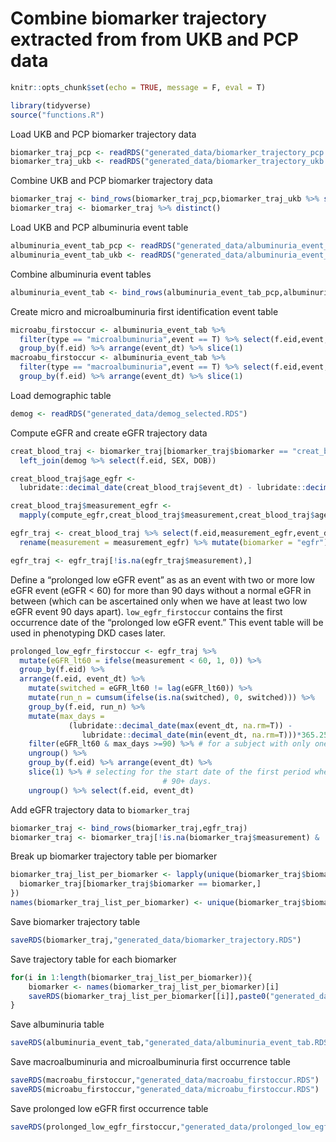 # Combine biomarker trajectory extracted from from UKB and PCP data {#traj-combine}

```r
knitr::opts_chunk$set(echo = TRUE, message = F, eval = T)
```

```r
library(tidyverse)
source("functions.R")
```

Load UKB and PCP biomarker trajectory data
```r
biomarker_traj_pcp <- readRDS("generated_data/biomarker_trajectory_pcp.RDS")
biomarker_traj_ukb <- readRDS("generated_data/biomarker_trajectory_ukb.RDS")
```

Combine UKB and PCP biomarker trajectory data
```r
biomarker_traj <- bind_rows(biomarker_traj_pcp,biomarker_traj_ukb %>% select(-visit))
biomarker_traj <- biomarker_traj %>% distinct()
```

Load UKB and PCP albuminuria event table
```r
albuminuria_event_tab_pcp <- readRDS("generated_data/albuminuria_event_tab_pcp.RDS")
albuminuria_event_tab_ukb <- readRDS("generated_data/albuminuria_event_tab_ukb.RDS")
```

Combine albuminuria event tables
```r
albuminuria_event_tab <- bind_rows(albuminuria_event_tab_pcp,albuminuria_event_tab_ukb) %>% distinct()
```

Create micro and microalbuminuria first identification event table
```r
microabu_firstoccur <- albuminuria_event_tab %>% 
  filter(type == "microalbuminuria",event == T) %>% select(f.eid,event,event_dt) %>%
  group_by(f.eid) %>% arrange(event_dt) %>% slice(1)
macroabu_firstoccur <- albuminuria_event_tab %>% 
  filter(type == "macroalbuminuria",event == T) %>% select(f.eid,event,event_dt) %>%
  group_by(f.eid) %>% arrange(event_dt) %>% slice(1)
```

Load demographic table
```r
demog <- readRDS("generated_data/demog_selected.RDS")
```

Compute eGFR and create eGFR trajectory data
```r
creat_blood_traj <- biomarker_traj[biomarker_traj$biomarker == "creat_blood",] %>%
  left_join(demog %>% select(f.eid, SEX, DOB))

creat_blood_traj$age_egfr <-
  lubridate::decimal_date(creat_blood_traj$event_dt) - lubridate::decimal_date(creat_blood_traj$DOB)

creat_blood_traj$measurement_egfr <-
  mapply(compute_egfr,creat_blood_traj$measurement,creat_blood_traj$age_egfr,creat_blood_traj$SEX)

egfr_traj <- creat_blood_traj %>% select(f.eid,measurement_egfr,event_dt) %>%
  rename(measurement = measurement_egfr) %>% mutate(biomarker = "egfr")

egfr_traj <- egfr_traj[!is.na(egfr_traj$measurement),]
```

Define a “prolonged low eGFR event” as as an event with two or more low eGFR event (eGFR < 60) for more than 90 days without a normal eGFR in between (which can be ascertained only when we have at least two low eGFR event 90 days apart). `low_egfr_firstoccur` contains the first occurrence date of the “prolonged low eGFR event.” This event table will be used in phenotyping DKD cases later.
```r
prolonged_low_egfr_firstoccur <- egfr_traj %>% 
  mutate(eGFR_lt60 = ifelse(measurement < 60, 1, 0)) %>%
  group_by(f.eid) %>%
  arrange(f.eid, event_dt) %>%
    mutate(switched = eGFR_lt60 != lag(eGFR_lt60)) %>%
    mutate(run_n = cumsum(ifelse(is.na(switched), 0, switched))) %>%
    group_by(f.eid, run_n) %>% 
    mutate(max_days = 
             (lubridate::decimal_date(max(event_dt, na.rm=T)) - 
                lubridate::decimal_date(min(event_dt, na.rm=T)))*365.25) %>%
    filter(eGFR_lt60 & max_days >=90) %>% # for a subject with only one event of egfr < 60, then we would have max_days = 0
    ungroup() %>% 
    group_by(f.eid) %>% arrange(event_dt) %>%
    slice(1) %>% # selecting for the start date of the first period where a subject had egfr level less 60 for 
                                  # 90+ days.
    ungroup() %>% select(f.eid, event_dt)
```

Add eGFR trajectory data to `biomarker_traj`
```r
biomarker_traj <- bind_rows(biomarker_traj,egfr_traj)
biomarker_traj <- biomarker_traj[!is.na(biomarker_traj$measurement) & !is.na(biomarker_traj$event_dt),]
```

Break up biomarker trajectory table per biomarker
```r
biomarker_traj_list_per_biomarker <- lapply(unique(biomarker_traj$biomarker),function(biomarker){
  biomarker_traj[biomarker_traj$biomarker == biomarker,]
})
names(biomarker_traj_list_per_biomarker) <- unique(biomarker_traj$biomarker)
```

Save biomarker trajectory table
```r
saveRDS(biomarker_traj,"generated_data/biomarker_trajectory.RDS")
```

Save trajectory table for each biomarker
```r
for(i in 1:length(biomarker_traj_list_per_biomarker)){
    biomarker <- names(biomarker_traj_list_per_biomarker)[i]
    saveRDS(biomarker_traj_list_per_biomarker[[i]],paste0("generated_data/","trajectory_",biomarker,".RDS"))
}
```

Save albuminuria table
```r
saveRDS(albuminuria_event_tab,"generated_data/albuminuria_event_tab.RDS")
```

Save macroalbuminuria and microalbuminuria first occurrence table
```r
saveRDS(macroabu_firstoccur,"generated_data/macroabu_firstoccur.RDS")
saveRDS(microabu_firstoccur,"generated_data/microabu_firstoccur.RDS")
```

Save prolonged low eGFR first occurrence table
```r
saveRDS(prolonged_low_egfr_firstoccur,"generated_data/prolonged_low_egfr_firstoccur.RDS")
```









